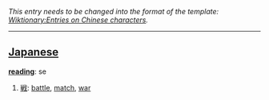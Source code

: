 ''This entry needs to be changed into the format of the template: [[Wiktionary:Entries on Chinese characters]].''
----

== [[Japanese]] ==                             

'''[[reading]]''': se

# [[戦]]: [[battle]], [[match]], [[war]]